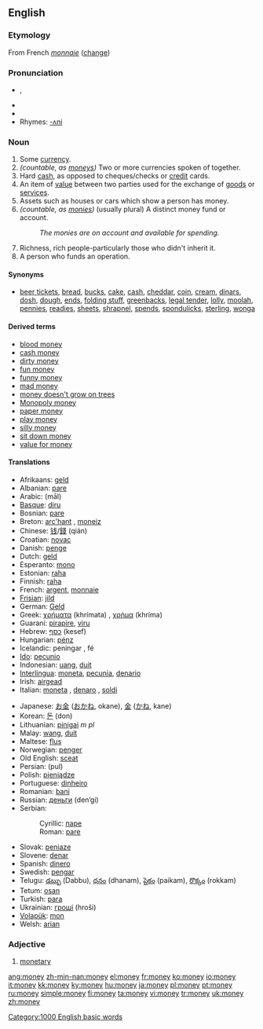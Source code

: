 ==English==
{{WikiSaurus-link|money}}
===Etymology===
From French ''[[monnaie]]'' ([[change]])

{{rank|keep|myself|morning|274|money|door|round|kind}}

===Pronunciation===
*{{IPA|/ˈmʌni/}}, {{SAMPA|/"mVni/}}
*{{IPA|[ˈmʌn.i], [mʌn̩iː]}}
*{{audio|en-us-money.ogg|Audio (US)}}
*Rhymes: [[Rhymes:English:-ʌni|-ʌni]]

===Noun===
{{en-noun|''normally [[uncountable]], but '''[[moneys]]''' or '''[[monies]]'''}}

#Some [[currency]].
#''(countable, as [[moneys]])'' Two or more currencies spoken of together.
#Hard [[cash]], as opposed to cheques/checks or [[credit]] cards.
#An item of [[value]] between two parties used for the exchange of [[goods]] or [[services]].
#Assets such as houses or cars which show a person has money.
# ''(countable, as [[monies]])'' (usually plural) A distinct money fund or account.
#:''The monies are on account and available for spending.''
#Richness, rich people-particularly those who didn't inherit it.
#A person who funds an operation.

====Synonyms====
*[[beer ticket]]s, [[bread]], [[buck]]s, [[cake]], [[cash]], [[cheddar]], [[coin]], [[cream]], [[dinar]]s, [[dosh]], [[dough]], [[ends]], [[folding stuff]], [[greenback]]s, [[legal tender]], [[lolly]], [[moolah]], [[pennies]], [[readies]], [[sheet]]s, [[shrapnel]], [[spend]]s, [[spondulick]]s, [[sterling]], [[wonga]]

====Derived terms====
*[[blood money]]
*[[cash money]]
*[[dirty money]]
*[[fun money]]
*[[funny money]]
*[[mad money]]
*[[money doesn't grow on trees]]
*[[Monopoly money]]
*[[paper money]]
*[[play money]]
*[[silly money]]
*[[sit down money]]
*[[value for money]]

====Translations====
{{top}}
*Afrikaans: [[geld]]
*Albanian: [[pare#Albanian|pare]] {{f}}
*Arabic: {{ARchar|[[مال]]}} (māl)
*[[Basque]]: [[diru]]
*Bosnian: [[pare#Bosnian|pare]] {{f}}
*Breton: [[arc'hant]] {{m}}, [[moneiz]] {{m}}
*Chinese: [[钱]]/[[錢]] (qián)
*Croatian: [[novac#Croatian|novac]] {{f}}
*Danish: [[penge]]
*Dutch: [[geld]] {{n}}
*Esperanto: [[mono]]
*Estonian: [[raha]]
*Finnish: [[raha]]
*French: [[argent]], [[monnaie]]
*[[Frisian]]: [[jild]] {{n}}
*German: [[Geld]] {{n}}
*Greek: [[χρήματα]] (khrímata) {{n}} {{p}}, [[χρήμα]] (khríma) {{n}}
*Guaraní: [[pirapire]], [[viru]]
*Hebrew: [[כסף]] (kesef) {{m}}
*Hungarian: [[pénz]]
*Icelandic: peningar {{m}} {{p}}, fé {{n}}
*[[Ido]]: [[pecunio]]
*Indonesian: [[uang]], [[duit]]
*[[Interlingua]]: [[moneta]], [[pecunia]], [[denario]]
*Irish: [[airgead]] {{m}}
*Italian: [[moneta]] {{f}}, [[denaro]] {{m}}, [[soldi]] {{m}} {{p}}
{{mid}}
*Japanese: [[お金]] ([[おかね]], okane), [[金]] ([[かね]], kane)
*Korean: [[돈]] (don)
*Lithuanian: [[pinigai]] ''m pl''
*Malay: [[wang]], [[duit]]
*Maltese: [[flus]] {{p}}
*Norwegian: [[penger]] {{m}} {{p}}
*Old English: [[sceat#Old English|sceat]]
*Persian: {{FAchar|[[پول]]}} (pul)
*Polish: [[pieniądze]]
*Portuguese: [[dinheiro]] {{m}}
*Romanian: [[bani]] {{m}} {{p}}
*Russian: [[деньги]] (den’gi) {{p}}
*Serbian:
*:Cyrillic: [[паре#Serbian|паре]] {{f}}
*:Roman: [[pare#Serbian|pare]] {{f}}
*Slovak: [[peniaze]] 
*Slovene: [[denar]] {{m}}
*Spanish: [[dinero]] {{m}}
*Swedish: [[pengar]]
*Telugu: [[డబ్బు]] (Dabbu), [[ధనం]] (dhanam), [[పైకం]] (paikam), [[రొక్కం]] (rokkam)
*Tetum: [[osan]]
*Turkish: [[para]]
*Ukrainian: [[гроші]] (hroši) {{p}}
*[[Volapük]]: [[mon]]
*Welsh: [[arian]] {{m}}
{{bottom}}

===Adjective===
<!--#[[Economic]], economical.-->

#[[monetary]]

[[Category:1000 English basic words]]

[[ang:money]]
[[zh-min-nan:money]]
[[el:money]]
[[fr:money]]
[[ko:money]]
[[io:money]]
[[it:money]]
[[kk:money]]
[[ky:money]]
[[hu:money]]
[[ja:money]]
[[pl:money]]
[[pt:money]]
[[ru:money]]
[[simple:money]]
[[fi:money]]
[[ta:money]]
[[vi:money]]
[[tr:money]]
[[uk:money]]
[[zh:money]]